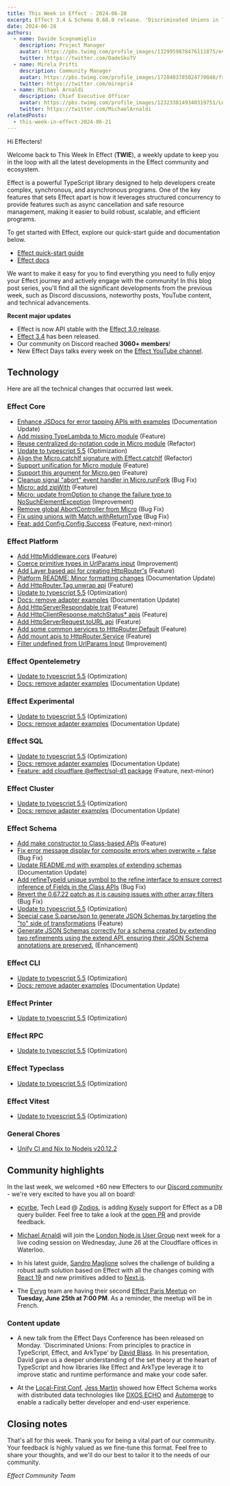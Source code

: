 ```yaml
---
title: This Week in Effect - 2024-06-28
excerpt: Effect 3.4 & Schema 0.68.0 release. 'Discriminated Unions in TypeScript, Effect, and ArkType' by David Blass. Michael Arnaldi joining the London Node.js group
date: 2024-06-28
authors:
  - name: Davide Scognamiglio
    description: Project Manager
    avatar: https://pbs.twimg.com/profile_images/1329959878476111875/evHG8VX6_400x400.jpg
    twitter: https://twitter.com/DadeSkoTV
  - name: Mirela Prifti
    description: Community Manager
    avatar: https://pbs.twimg.com/profile_images/1728403785024770048/frKphayT_400x400.jpg
    twitter: https://twitter.com/mirepri4
  - name: Michael Arnaldi
    description: Chief Executive Officer
    avatar: https://pbs.twimg.com/profile_images/1232338149340319751/Ln9nNWyk_400x400.jpg
    twitter: https://twitter.com/MichaelArnaldi
relatedPosts:
  - this-week-in-effect-2024-06-21
---
```


Hi Effecters! 

Welcome back to This Week In Effect (**TWIE**), a weekly update to keep you in the loop with all the latest developments in the Effect community and ecosystem.

Effect is a powerful TypeScript library designed to help developers create complex, synchronous, and asynchronous programs. One of the key features that sets Effect apart is how it leverages structured concurrency to provide features such as async cancellation and safe resource management, making it easier to build robust, scalable, and efficient programs.

To get started with Effect, explore our quick-start guide and documentation below.

- [Effect quick-start guide](/docs/quickstart)
- [Effect docs](/docs/introduction)

We want to make it easy for you to find everything you need to fully enjoy your Effect journey and actively engage with the community! In this blog post series, you'll find all the significant developments from the previous week, such as Discord discussions, noteworthy posts, YouTube content, and technical advancements.

**Recent major updates**

- Effect is now API stable with the [Effect 3.0 release](https://effect.website/blog/effect-3.0).
- [Effect 3.4](https://effect.website/blog/effect-3.3) has been released.
- Our community on Discord reached **3060+ members**!
- New Effect Days talks every week on the [Effect YouTube channel](https://www.youtube.com/@effect-ts).


## Technology

Here are all the technical changes that occurred last week.

### Effect Core
+ [Enhance JSDocs for error tapping APIs with examples](https://github.com/Effect-TS/effect/pull/3054) (Documentation Update)
+ [Add missing TypeLambda to Micro module](https://github.com/Effect-TS/effect/pull/3056) (Feature)
+ [Reuse centralized do-notation code in Micro module](https://github.com/Effect-TS/effect/pull/3062) (Refactor)
+ [Update to typescript 5.5](https://github.com/Effect-TS/effect/pull/3079) (Optimization)
+ [Align the Micro.catchIf signature with Effect.catchIf](https://github.com/Effect-TS/effect/pull/3082) (Refactor)
+ [Support unification for Micro module](https://github.com/Effect-TS/effect/pull/3078) (Feature)
+ [Support this argument for Micro.gen](https://github.com/Effect-TS/effect/pull/3065) (Feature)
+ [Cleanup signal "abort" event handler in Micro.runFork](https://github.com/Effect-TS/effect/pull/3067) (Bug Fix)
+ [Micro: add zipWith](https://github.com/Effect-TS/effect/pull/3085) (Feature)
+ [Micro: update fromOption to change the failure type to NoSuchElementException](https://github.com/Effect-TS/effect/pull/3083) (Improvement)
+ [Remove global AbortController from Micro](https://github.com/Effect-TS/effect/pull/3095) (Bug Fix)
+ [Fix using unions with Match.withReturnType](https://github.com/Effect-TS/effect/pull/3099) (Bug Fix)
+ [Feat: add Config.Config.Success](https://github.com/Effect-TS/effect/pull/3047) (Feature, next-minor)

### Effect Platform
+ [Add HttpMiddleware.cors](https://github.com/Effect-TS/effect/pull/3051) (Feature)
+ [Coerce primitive types in UrlParams input](https://github.com/Effect-TS/effect/pull/3053) (Improvement)
+ [Add Layer based api for creating HttpRouter's](https://github.com/Effect-TS/effect/pull/3059) (Feature)
+ [Platform README: Minor formatting changes](https://github.com/Effect-TS/effect/pull/3061) (Documentation Update)
+ [Add HttpRouter.Tag.unwrap api](https://github.com/Effect-TS/effect/pull/3064) (Feature)
+ [Update to typescript 5.5](https://github.com/Effect-TS/effect/pull/3079) (Optimization)
+ [Docs: remove adapter examples](https://github.com/Effect-TS/effect/pull/3041) (Documentation Update)
+ [Add HttpServerRespondable trait](https://github.com/Effect-TS/effect/pull/3088) (Feature)
+ [Add HttpClientResponse.matchStatus* apis](https://github.com/Effect-TS/effect/pull/3089) (Feature)
+ [Add HttpServerRequest.toURL api](https://github.com/Effect-TS/effect/pull/3090) (Feature)
+ [Add some common services to HttpRouter.Default](https://github.com/Effect-TS/effect/pull/3091) (Feature)
+ [Add mount apis to HttpRouter.Service](https://github.com/Effect-TS/effect/pull/3094) (Feature)
+ [Filter undefined from UrlParams Input](https://github.com/Effect-TS/effect/pull/3102) (Improvement)

### Effect Opentelemetry
+ [Update to typescript 5.5](https://github.com/Effect-TS/effect/pull/3079) (Optimization)
+ [Docs: remove adapter examples](https://github.com/Effect-TS/effect/pull/3041) (Documentation Update)

### Effect Experimental
+ [Update to typescript 5.5](https://github.com/Effect-TS/effect/pull/3079) (Optimization)
+ [Docs: remove adapter examples](https://github.com/Effect-TS/effect/pull/3041) (Documentation Update)

### Effect SQL
+ [Update to typescript 5.5](https://github.com/Effect-TS/effect/pull/3079) (Optimization)
+ [Docs: remove adapter examples](https://github.com/Effect-TS/effect/pull/3041) (Documentation Update)
+ [Feature: add cloudflare @effect/sql-d1 package](https://github.com/Effect-TS/effect/pull/3045) (Feature, next-minor)

### Effect Cluster
+ [Update to typescript 5.5](https://github.com/Effect-TS/effect/pull/3079) (Optimization)
+ [Docs: remove adapter examples](https://github.com/Effect-TS/effect/pull/3041) (Documentation Update)

### Effect Schema
+ [Add make constructor to Class-based APIs](https://github.com/Effect-TS/effect/pull/3043) (Feature)
+ [Fix error message display for composite errors when overwrite = false](https://github.com/Effect-TS/effect/pull/3046) (Bug Fix)
+ [Update README.md with examples of extending schemas](https://github.com/Effect-TS/effect/pull/3050) (Documentation Update)
+ [Add refineTypeId unique symbol to the refine interface to ensure correct inference of Fields in the Class APIs](https://github.com/Effect-TS/effect/pull/3070) (Bug Fix)
+ [Revert the 0.67.22 patch as it is causing issues with other array filters](https://github.com/Effect-TS/effect/pull/3074) (Bug Fix)
+ [Update to typescript 5.5](https://github.com/Effect-TS/effect/pull/3079) (Optimization)
+ [Special case S.parseJson to generate JSON Schemas by targeting the "to" side of transformations](https://github.com/Effect-TS/effect/pull/3087) (Feature)
+ [Generate JSON Schemas correctly for a schema created by extending two refinements using the extend API, ensuring their JSON Schema annotations are preserved.](https://github.com/Effect-TS/effect/pull/3101) (Enhancement)

### Effect CLI
+ [Update to typescript 5.5](https://github.com/Effect-TS/effect/pull/3079) (Optimization)
+ [Docs: remove adapter examples](https://github.com/Effect-TS/effect/pull/3041) (Documentation Update)

### Effect Printer
+ [Update to typescript 5.5](https://github.com/Effect-TS/effect/pull/3079) (Optimization)

### Effect RPC
+ [Update to typescript 5.5](https://github.com/Effect-TS/effect/pull/3079) (Optimization)

### Effect Typeclass
+ [Update to typescript 5.5](https://github.com/Effect-TS/effect/pull/3079) (Optimization)

### Effect Vitest
+ [Update to typescript 5.5](https://github.com/Effect-TS/effect/pull/3079) (Optimization)

### General Chores
+ [Unify CI and Nix to Nodejs v20.12.2](https://github.com/Effect-TS/effect/pull/3076)


## Community highlights

In the last week, we welcomed +60 new Effecters to our [Discord community](https://discord.gg/effect-ts) - we're very excited to have you all on board! 

+ [ecyrbe](https://x.com/ecyrbedev), Tech Lead @ [Zodios](https://www.zodios.org), is adding [Kysely](https://kysely.dev) support for Effect as a DB query builder. Feel free to take a look at the [open PR](https://github.com/Effect-TS/effect/pull/3017) and provide feedback.
<Tweet id="1803552136363380831" />

+ [Michael Arnaldi](https://x.com/MichaelArnaldi) will join the [London Node.js User Group](https://x.com/LNUGorg) next week for a live coding session on Wednesday, June 26 at the Cloudflare offices in Waterloo.
<Tweet id="1798704071161110554" />

+ In his latest guide, [Sandro Maglione](https://x.com/SandroMaglione) solves the challenge of building a robust auth solution based on Effect with all the changes coming with [React 19](https://react.dev/blog/2024/04/25/react-19) and new primitives added to [Next.js](https://nextjs.org). 
<Tweet id="1803829211611746506" />

+ The [Evryg](https://www.evryg.com) team are having their second [Effect Paris Meetup](https://www.meetup.com/effect-paris/#) on **Tuesday, June 25th at 7:00 PM**. As a reminder, the meetup will be in French.

### Content update

+ A new talk from the Effect Days Conference has been released on Monday. 'Discriminated Unions: From principles to practice in TypeScript, Effect, and ArkType' by [David Blass](https://x.com/ssalbdivad). In his presentation, David gave us a deeper understanding of the set theory at the heart of TypeScript and how libraries like Effect and ArkType leverage it to improve static and runtime performance and make your code safer.
<YouTube url="https://www.youtube.com/embed/AaUKLH8N6go?si=v91LFcNDB5w1FcSB" />

+ At the [Local-First Conf](https://www.localfirstconf.com/), [Jess Martin](https://x.com/jessmartin) showed how Effect Schema works with distributed data technologies like [DXOS ECHO](https://dxos.org) and [Automerge](https://automerge.org) to enable a radically better developer and end-user experience.
<YouTube url="https://www.youtube.com/embed/_GBpPp92L2M?si=npy60RNpUkB_tvt6" />

## Closing notes

That's all for this week. Thank you for being a vital part of our community. Your feedback is highly valued as we fine-tune this format. Feel free to share your thoughts, and we'll do our best to tailor it to the needs of our community.

_Effect Community Team_
